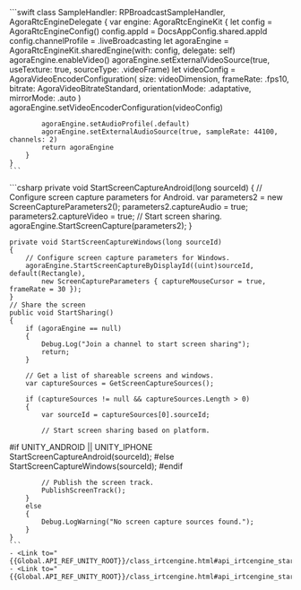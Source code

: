 <PlatformWrapper platform="ios">
    ```swift
    class SampleHandler: RPBroadcastSampleHandler, AgoraRtcEngineDelegate {
        var engine: AgoraRtcEngineKit {
            let config = AgoraRtcEngineConfig()
            config.appId = DocsAppConfig.shared.appId
            config.channelProfile = .liveBroadcasting
            let agoraEngine = AgoraRtcEngineKit.sharedEngine(with: config, delegate: self)
            agoraEngine.enableVideo()
            agoraEngine.setExternalVideoSource(true, useTexture: true, sourceType: .videoFrame)
            let videoConfig = AgoraVideoEncoderConfiguration(
                size: videoDimension, frameRate: .fps10, bitrate: AgoraVideoBitrateStandard,
                orientationMode: .adaptative, mirrorMode: .auto
            )
            agoraEngine.setVideoEncoderConfiguration(videoConfig)

            agoraEngine.setAudioProfile(.default)
            agoraEngine.setExternalAudioSource(true, sampleRate: 44100, channels: 2)
            return agoraEngine
        }
    }
    ```
</PlatformWrapper>
<PlatformWrapper platform="unity">
    ```csharp
    private void StartScreenCaptureAndroid(long sourceId)
    {
        // Configure screen capture parameters for Android.
        var parameters2 = new ScreenCaptureParameters2();
        parameters2.captureAudio = true;
        parameters2.captureVideo = true;
        // Start screen sharing.
        agoraEngine.StartScreenCapture(parameters2);
    }

    private void StartScreenCaptureWindows(long sourceId)
    {
        // Configure screen capture parameters for Windows.
        agoraEngine.StartScreenCaptureByDisplayId((uint)sourceId, default(Rectangle),
            new ScreenCaptureParameters { captureMouseCursor = true, frameRate = 30 });
    }
    // Share the screen
    public void StartSharing()
    {
        if (agoraEngine == null)
        {
            Debug.Log("Join a channel to start screen sharing");
            return;
        }

        // Get a list of shareable screens and windows.
        var captureSources = GetScreenCaptureSources();

        if (captureSources != null && captureSources.Length > 0)
        {
            var sourceId = captureSources[0].sourceId;

            // Start screen sharing based on platform.
#if UNITY_ANDROID || UNITY_IPHONE
            StartScreenCaptureAndroid(sourceId);
#else
            StartScreenCaptureWindows(sourceId);
#endif

            // Publish the screen track.
            PublishScreenTrack();
        }
        else
        {
            Debug.LogWarning("No screen capture sources found.");
        }
    }
    ```
    - <Link to="{{Global.API_REF_UNITY_ROOT}}/class_irtcengine.html#api_irtcengine_startscreencapturebydisplayid">StartScreenCaptureByDisplayId</Link>
    - <Link to="{{Global.API_REF_UNITY_ROOT}}/class_irtcengine.html#api_irtcengine_startscreencapture">StartScreenCapture</Link>
</PlatformWrapper>
